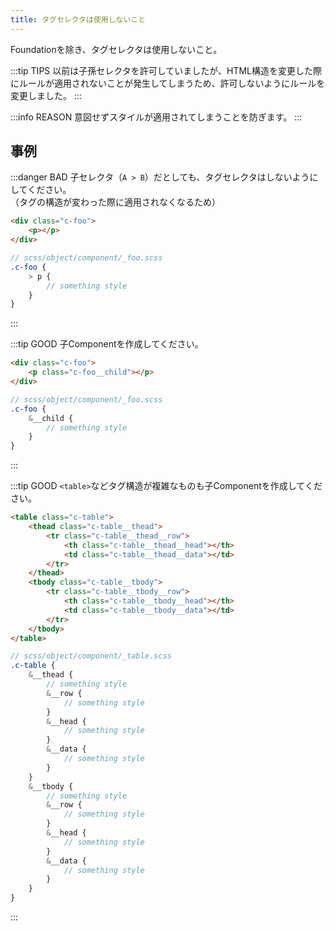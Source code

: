 ```yaml
---
title: タグセレクタは使用しないこと
---
```


Foundationを除き、タグセレクタは使用しないこと。

:::tip TIPS
以前は子孫セレクタを許可していましたが、HTML構造を変更した際にルールが適用されないことが発生してしまうため、許可しないようにルールを変更しました。
:::

:::info REASON
意図せずスタイルが適用されてしまうことを防ぎます。
:::

## 事例

:::danger BAD
子セレクタ（`A > B`）だとしても、タグセレクタはしないようにしてください。  
（タグの構造が変わった際に適用されなくなるため）

```html
<div class="c-foo">
    <p></p>
</div>
```

```scss
// scss/object/component/_foo.scss
.c-foo {
    > p {
        // something style
    }
}
```
:::

:::tip GOOD
子Componentを作成してください。

```html
<div class="c-foo">
    <p class="c-foo__child"></p>
</div>
```

```scss
// scss/object/component/_foo.scss
.c-foo {
    &__child {
        // something style
    }
}
```
:::

:::tip GOOD
`<table>`などタグ構造が複雑なものも子Componentを作成してください。

```html
<table class="c-table">
    <thead class="c-table__thead">
        <tr class="c-table__thead__row">
            <th class="c-table__thead__head"></th>
            <td class="c-table__thead__data"></td>
        </tr>
    </thead>
    <tbody class="c-table__tbody">
        <tr class="c-table__tbody__row">
            <th class="c-table__tbody__head"></th>
            <td class="c-table__tbody__data"></td>
        </tr>
    </tbody>
</table>
```

```scss
// scss/object/component/_table.scss
.c-table {
    &__thead {
        // something style
        &__row {
            // something style
        }
        &__head {
            // something style
        }
        &__data {
            // something style
        }
    }
    &__tbody {
        // something style
        &__row {
            // something style
        }
        &__head {
            // something style
        }
        &__data {
            // something style
        }
    }
}
```
:::
